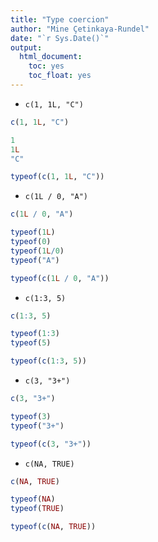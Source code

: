 ```yaml
---
title: "Type coercion"
author: "Mine Çetinkaya-Rundel"
date: "`r Sys.Date()`"
output: 
  html_document: 
    toc: yes
    toc_float: yes
---
```


-   `c(1, 1L, "C")`
```r
c(1, 1L, "C")
```

```r
1
1L
"C"
```

```r
typeof(c(1, 1L, "C"))
```

-   `c(1L / 0, "A")`

```r
c(1L / 0, "A")
```

```r
typeof(1L)
typeof(0)
typeof(1L/0)
typeof("A")
```

```r
typeof(c(1L / 0, "A"))
```

-   `c(1:3, 5)`

```r
c(1:3, 5)
```

```r
typeof(1:3)
typeof(5)
```

```r
typeof(c(1:3, 5))
```

-   `c(3, "3+")`

```r
c(3, "3+")
```

```r
typeof(3)
typeof("3+")
```

```r
typeof(c(3, "3+"))
```
-   `c(NA, TRUE)`

```r
c(NA, TRUE)
```

```r
typeof(NA)
typeof(TRUE)
```

```r
typeof(c(NA, TRUE))
```
